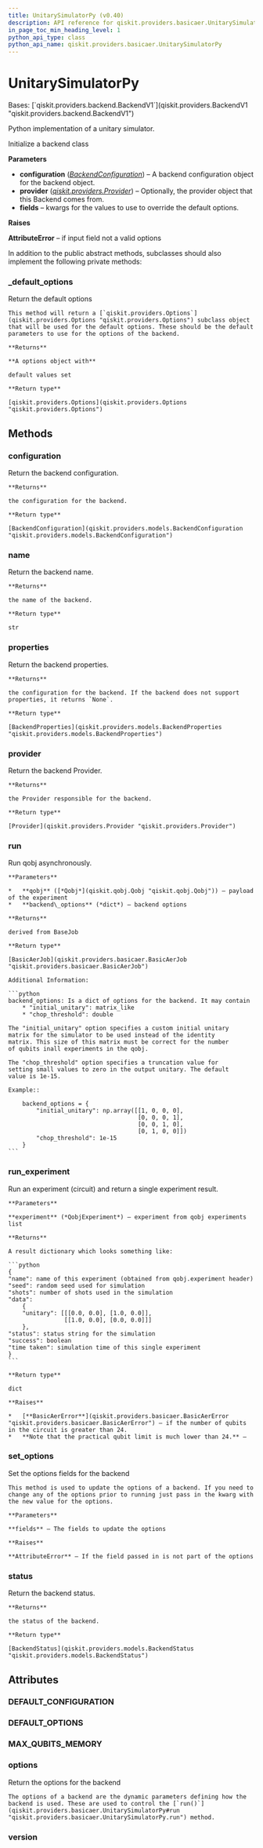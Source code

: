 ```yaml
---
title: UnitarySimulatorPy (v0.40)
description: API reference for qiskit.providers.basicaer.UnitarySimulatorPy in qiskit v0.40
in_page_toc_min_heading_level: 1
python_api_type: class
python_api_name: qiskit.providers.basicaer.UnitarySimulatorPy
---
```


# UnitarySimulatorPy

<Class id="qiskit.providers.basicaer.UnitarySimulatorPy" isDedicatedPage={true} github="https://github.com/qiskit/qiskit/tree/stable/0.23/qiskit/providers/basicaer/unitary_simulator.py" signature="UnitarySimulatorPy(configuration=None, provider=None, **fields)" modifiers="class">
  Bases: [`qiskit.providers.backend.BackendV1`](qiskit.providers.BackendV1 "qiskit.providers.backend.BackendV1")

  Python implementation of a unitary simulator.

  Initialize a backend class

  **Parameters**

  *   **configuration** ([*BackendConfiguration*](qiskit.providers.models.BackendConfiguration "qiskit.providers.models.BackendConfiguration")) – A backend configuration object for the backend object.
  *   **provider** ([*qiskit.providers.Provider*](qiskit.providers.Provider "qiskit.providers.Provider")) – Optionally, the provider object that this Backend comes from.
  *   **fields** – kwargs for the values to use to override the default options.

  **Raises**

  **AttributeError** – if input field not a valid options

  In addition to the public abstract methods, subclasses should also implement the following private methods:

  ### \_default\_options

  <Function id="qiskit.providers.basicaer.UnitarySimulatorPy._default_options" signature="_default_options()" modifiers="classmethod">
    Return the default options

    This method will return a [`qiskit.providers.Options`](qiskit.providers.Options "qiskit.providers.Options") subclass object that will be used for the default options. These should be the default parameters to use for the options of the backend.

    **Returns**

    **A options object with**

    default values set

    **Return type**

    [qiskit.providers.Options](qiskit.providers.Options "qiskit.providers.Options")
  </Function>

  ## Methods

  <span id="qiskit-providers-basicaer-unitarysimulatorpy-configuration" />

  ### configuration

  <Function id="qiskit.providers.basicaer.UnitarySimulatorPy.configuration" signature="UnitarySimulatorPy.configuration()">
    Return the backend configuration.

    **Returns**

    the configuration for the backend.

    **Return type**

    [BackendConfiguration](qiskit.providers.models.BackendConfiguration "qiskit.providers.models.BackendConfiguration")
  </Function>

  <span id="qiskit-providers-basicaer-unitarysimulatorpy-name" />

  ### name

  <Function id="qiskit.providers.basicaer.UnitarySimulatorPy.name" signature="UnitarySimulatorPy.name()">
    Return the backend name.

    **Returns**

    the name of the backend.

    **Return type**

    str
  </Function>

  <span id="qiskit-providers-basicaer-unitarysimulatorpy-properties" />

  ### properties

  <Function id="qiskit.providers.basicaer.UnitarySimulatorPy.properties" signature="UnitarySimulatorPy.properties()">
    Return the backend properties.

    **Returns**

    the configuration for the backend. If the backend does not support properties, it returns `None`.

    **Return type**

    [BackendProperties](qiskit.providers.models.BackendProperties "qiskit.providers.models.BackendProperties")
  </Function>

  <span id="qiskit-providers-basicaer-unitarysimulatorpy-provider" />

  ### provider

  <Function id="qiskit.providers.basicaer.UnitarySimulatorPy.provider" signature="UnitarySimulatorPy.provider()">
    Return the backend Provider.

    **Returns**

    the Provider responsible for the backend.

    **Return type**

    [Provider](qiskit.providers.Provider "qiskit.providers.Provider")
  </Function>

  <span id="qiskit-providers-basicaer-unitarysimulatorpy-run" />

  ### run

  <Function id="qiskit.providers.basicaer.UnitarySimulatorPy.run" signature="UnitarySimulatorPy.run(qobj, **backend_options)">
    Run qobj asynchronously.

    **Parameters**

    *   **qobj** ([*Qobj*](qiskit.qobj.Qobj "qiskit.qobj.Qobj")) – payload of the experiment
    *   **backend\_options** (*dict*) – backend options

    **Returns**

    derived from BaseJob

    **Return type**

    [BasicAerJob](qiskit.providers.basicaer.BasicAerJob "qiskit.providers.basicaer.BasicAerJob")

    Additional Information:

    ```python
    backend_options: Is a dict of options for the backend. It may contain
        * "initial_unitary": matrix_like
        * "chop_threshold": double

    The "initial_unitary" option specifies a custom initial unitary
    matrix for the simulator to be used instead of the identity
    matrix. This size of this matrix must be correct for the number
    of qubits inall experiments in the qobj.

    The "chop_threshold" option specifies a truncation value for
    setting small values to zero in the output unitary. The default
    value is 1e-15.

    Example::

        backend_options = {
            "initial_unitary": np.array([[1, 0, 0, 0],
                                         [0, 0, 0, 1],
                                         [0, 0, 1, 0],
                                         [0, 1, 0, 0]])
            "chop_threshold": 1e-15
        }
    ```
  </Function>

  <span id="qiskit-providers-basicaer-unitarysimulatorpy-run-experiment" />

  ### run\_experiment

  <Function id="qiskit.providers.basicaer.UnitarySimulatorPy.run_experiment" signature="UnitarySimulatorPy.run_experiment(experiment)">
    Run an experiment (circuit) and return a single experiment result.

    **Parameters**

    **experiment** (*QobjExperiment*) – experiment from qobj experiments list

    **Returns**

    A result dictionary which looks something like:

    ```python
    {
    "name": name of this experiment (obtained from qobj.experiment header)
    "seed": random seed used for simulation
    "shots": number of shots used in the simulation
    "data":
        {
        "unitary": [[[0.0, 0.0], [1.0, 0.0]],
                    [[1.0, 0.0], [0.0, 0.0]]]
        },
    "status": status string for the simulation
    "success": boolean
    "time taken": simulation time of this single experiment
    }
    ```

    **Return type**

    dict

    **Raises**

    *   [**BasicAerError**](qiskit.providers.basicaer.BasicAerError "qiskit.providers.basicaer.BasicAerError") – if the number of qubits in the circuit is greater than 24.
    *   **Note that the practical qubit limit is much lower than 24.** –
  </Function>

  <span id="qiskit-providers-basicaer-unitarysimulatorpy-set-options" />

  ### set\_options

  <Function id="qiskit.providers.basicaer.UnitarySimulatorPy.set_options" signature="UnitarySimulatorPy.set_options(**fields)">
    Set the options fields for the backend

    This method is used to update the options of a backend. If you need to change any of the options prior to running just pass in the kwarg with the new value for the options.

    **Parameters**

    **fields** – The fields to update the options

    **Raises**

    **AttributeError** – If the field passed in is not part of the options
  </Function>

  <span id="qiskit-providers-basicaer-unitarysimulatorpy-status" />

  ### status

  <Function id="qiskit.providers.basicaer.UnitarySimulatorPy.status" signature="UnitarySimulatorPy.status()">
    Return the backend status.

    **Returns**

    the status of the backend.

    **Return type**

    [BackendStatus](qiskit.providers.models.BackendStatus "qiskit.providers.models.BackendStatus")
  </Function>

  ## Attributes

  ### DEFAULT\_CONFIGURATION

  <Attribute id="qiskit.providers.basicaer.UnitarySimulatorPy.DEFAULT_CONFIGURATION" attributeValue="{'backend_name': 'unitary_simulator', 'backend_version': '1.1.0', 'basis_gates': ['u1', 'u2', 'u3', 'rz', 'sx', 'x', 'cx', 'id', 'unitary'], 'conditional': False, 'coupling_map': None, 'description': 'A python simulator for unitary matrix corresponding to a circuit', 'gates': [{'name': 'u1', 'parameters': ['lambda'], 'qasm_def': 'gate u1(lambda) q { U(0,0,lambda) q; }'}, {'name': 'u2', 'parameters': ['phi', 'lambda'], 'qasm_def': 'gate u2(phi,lambda) q { U(pi/2,phi,lambda) q; }'}, {'name': 'u3', 'parameters': ['theta', 'phi', 'lambda'], 'qasm_def': 'gate u3(theta,phi,lambda) q { U(theta,phi,lambda) q; }'}, {'name': 'rz', 'parameters': ['phi'], 'qasm_def': 'gate rz(phi) q { U(0,0,phi) q; }'}, {'name': 'sx', 'parameters': [], 'qasm_def': 'gate sx(phi) q { U(pi/2,7*pi/2,pi/2) q; }'}, {'name': 'x', 'parameters': [], 'qasm_def': 'gate x q { U(pi,7*pi/2,pi/2) q; }'}, {'name': 'cx', 'parameters': [], 'qasm_def': 'gate cx c,t { CX c,t; }'}, {'name': 'id', 'parameters': [], 'qasm_def': 'gate id a { U(0,0,0) a; }'}, {'name': 'unitary', 'parameters': ['matrix'], 'qasm_def': 'unitary(matrix) q1, q2,...'}], 'local': True, 'max_shots': 0, 'memory': False, 'n_qubits': 14, 'open_pulse': False, 'simulator': True, 'url': 'https://github.com/Qiskit/qiskit-terra'}" />

  ### DEFAULT\_OPTIONS

  <Attribute id="qiskit.providers.basicaer.UnitarySimulatorPy.DEFAULT_OPTIONS" attributeValue="{'chop_threshold': 1e-15, 'initial_unitary': None}" />

  ### MAX\_QUBITS\_MEMORY

  <Attribute id="qiskit.providers.basicaer.UnitarySimulatorPy.MAX_QUBITS_MEMORY" attributeValue="14" />

  ### options

  <Attribute id="qiskit.providers.basicaer.UnitarySimulatorPy.options">
    Return the options for the backend

    The options of a backend are the dynamic parameters defining how the backend is used. These are used to control the [`run()`](qiskit.providers.basicaer.UnitarySimulatorPy#run "qiskit.providers.basicaer.UnitarySimulatorPy.run") method.
  </Attribute>

  ### version

  <Attribute id="qiskit.providers.basicaer.UnitarySimulatorPy.version" attributeValue="1" />
</Class>

